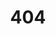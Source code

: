 ---
title: '404'
template: splash
editUrl: false
hero:
  title: 'Error 404'
  tagline: Página no encontrada. Verifica la URL o intenta usar la barra de búsqueda.
---